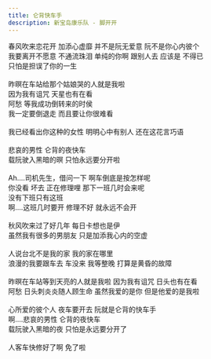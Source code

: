 ```yaml
---
title: 仑背快车手
description: 新宝岛康乐队 - 脚开开
---
```


春风吹来恋花开 加添心虚靡 并不是阮无爱意 阮不是你心内彼个<br />我要离开不愿意 不通流珠泪 单纯的你啊  跟别人去 应该是 不得已<br />只怕是担误了你的一生<br /><br />昨暝在车站给那个姑娘哭的人就是我啦<br />因为我有诅咒 天星也有在看<br />阿愁 等我成功倒转来的时侯<br />我一定要倒退走 而且要让你很难看<br /><br />我已经看出你这种的女性 明明心中有别人 还在这花言巧语<br /><br />悲哀的男性 仑背的夜快车<br />载阮驶入黑暗的暝 只怕永远要分开啦<br /><br />Ah....司机先生，借问一下 啊车倒底是按怎样呢<br />你没看 坏去 正在修理哩 那下一班几时会来呢<br />没有下班只有这班<br />啊....这班几时要开 修理不好 就永远不会开<br /><br />秋风吹来过了好几年 每日卡想也是伊<br />虽然我有很多的男朋友 只是加添我心内的空虚<br /><br />人说台北不是我的家 我的家在哪里<br />浪漫的我要跟车去 车没来 我等整晚 打算是黄昏的故障<br /><br />昨暝在车站等到天亮的人就是我啦 因为我有诅咒 日头也有在看<br />阿愁 日头刺炎炎随人顾生命 虽然我爱的是你 但是他爱的是我啦<br /><br />心所爱的彼个人 夜车要开去 阮就是仑背的快车手<br />啊....悲哀的男性 仑背的夜快车<br />载阮驶入黑暗的夜 只怕是永远要分开了<br /><br />人客车快修好了啊 免了啦